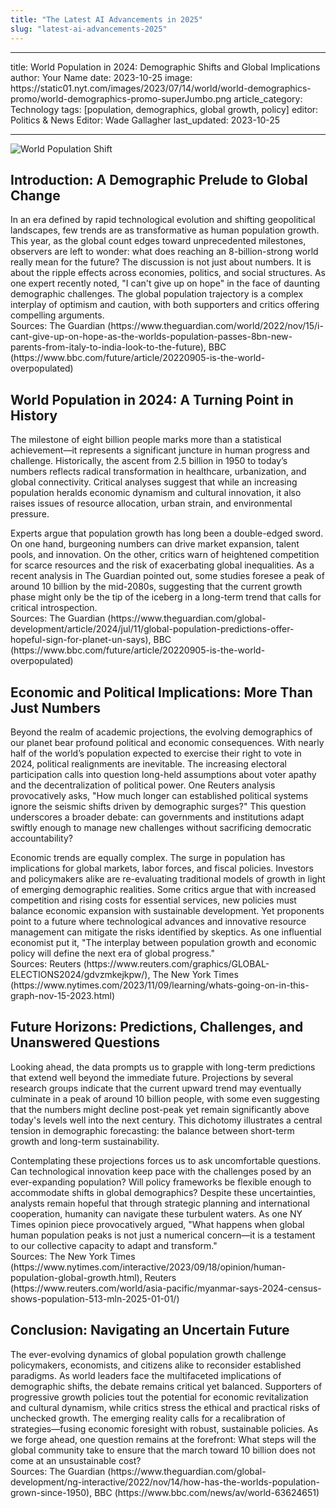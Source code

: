 ```yaml
---
title: "The Latest AI Advancements in 2025"
slug: "latest-ai-advancements-2025"
---
```


<hr />
<p>title: World Population in 2024: Demographic Shifts and Global Implications
author: Your Name
date: 2023-10-25
image: https://static01.nyt.com/images/2023/07/14/world/world-demographics-promo/world-demographics-promo-superJumbo.png
article_category: Technology
tags: [population, demographics, global growth, policy]
editor: Politics &amp; News Editor: Wade Gallagher
last_updated: 2023-10-25</p>
<hr />
<p><img alt="World Population Shift" src="https://static01.nyt.com/images/2023/07/14/world/world-demographics-promo/world-demographics-promo-superJumbo.png" /></p>
<h2>Introduction: A Demographic Prelude to Global Change</h2>
<p>In an era defined by rapid technological evolution and shifting geopolitical landscapes, few trends are as transformative as human population growth. This year, as the global count edges toward unprecedented milestones, observers are left to wonder: what does reaching an 8-billion-strong world really mean for the future? The discussion is not just about numbers. It is about the ripple effects across economies, politics, and social structures. As one expert recently noted, "I can't give up on hope" in the face of daunting demographic challenges. The global population trajectory is a complex interplay of optimism and caution, with both supporters and critics offering compelling arguments.<br />
Sources: The Guardian (https://www.theguardian.com/world/2022/nov/15/i-cant-give-up-on-hope-as-the-worlds-population-passes-8bn-new-parents-from-italy-to-india-look-to-the-future), BBC (https://www.bbc.com/future/article/20220905-is-the-world-overpopulated)</p>
<h2>World Population in 2024: A Turning Point in History</h2>
<p>The milestone of eight billion people marks more than a statistical achievement—it represents a significant juncture in human progress and challenge. Historically, the ascent from 2.5 billion in 1950 to today’s numbers reflects radical transformation in healthcare, urbanization, and global connectivity. Critical analyses suggest that while an increasing population heralds economic dynamism and cultural innovation, it also raises issues of resource allocation, urban strain, and environmental pressure.</p>
<p>Experts argue that population growth has long been a double-edged sword. On one hand, burgeoning numbers can drive market expansion, talent pools, and innovation. On the other, critics warn of heightened competition for scarce resources and the risk of exacerbating global inequalities. As a recent analysis in The Guardian pointed out, some studies foresee a peak of around 10 billion by the mid-2080s, suggesting that the current growth phase might only be the tip of the iceberg in a long-term trend that calls for critical introspection.<br />
Sources: The Guardian (https://www.theguardian.com/global-development/article/2024/jul/11/global-population-predictions-offer-hopeful-sign-for-planet-un-says), BBC (https://www.bbc.com/future/article/20220905-is-the-world-overpopulated)</p>
<h2>Economic and Political Implications: More Than Just Numbers</h2>
<p>Beyond the realm of academic projections, the evolving demographics of our planet bear profound political and economic consequences. With nearly half of the world’s population expected to exercise their right to vote in 2024, political realignments are inevitable. The increasing electoral participation calls into question long-held assumptions about voter apathy and the decentralization of political power. One Reuters analysis provocatively asks, "How much longer can established political systems ignore the seismic shifts driven by demographic surges?" This question underscores a broader debate: can governments and institutions adapt swiftly enough to manage new challenges without sacrificing democratic accountability?</p>
<p>Economic trends are equally complex. The surge in population has implications for global markets, labor forces, and fiscal policies. Investors and policymakers alike are re-evaluating traditional models of growth in light of emerging demographic realities. Some critics argue that with increased competition and rising costs for essential services, new policies must balance economic expansion with sustainable development. Yet proponents point to a future where technological advances and innovative resource management can mitigate the risks identified by skeptics. As one influential economist put it, "The interplay between population growth and economic policy will define the next era of global progress."<br />
Sources: Reuters (https://www.reuters.com/graphics/GLOBAL-ELECTIONS2024/gdvzmkejkpw/), The New York Times (https://www.nytimes.com/2023/11/09/learning/whats-going-on-in-this-graph-nov-15-2023.html)</p>
<h2>Future Horizons: Predictions, Challenges, and Unanswered Questions</h2>
<p>Looking ahead, the data prompts us to grapple with long-term predictions that extend well beyond the immediate future. Projections by several research groups indicate that the current upward trend may eventually culminate in a peak of around 10 billion people, with some even suggesting that the numbers might decline post-peak yet remain significantly above today's levels well into the next century. This dichotomy illustrates a central tension in demographic forecasting: the balance between short-term growth and long-term sustainability.</p>
<p>Contemplating these projections forces us to ask uncomfortable questions. Can technological innovation keep pace with the challenges posed by an ever-expanding population? Will policy frameworks be flexible enough to accommodate shifts in global demographics? Despite these uncertainties, analysts remain hopeful that through strategic planning and international cooperation, humanity can navigate these turbulent waters. As one NY Times opinion piece provocatively argued, "What happens when global human population peaks is not just a numerical concern—it is a testament to our collective capacity to adapt and transform."<br />
Sources: The New York Times (https://www.nytimes.com/interactive/2023/09/18/opinion/human-population-global-growth.html), Reuters (https://www.reuters.com/world/asia-pacific/myanmar-says-2024-census-shows-population-513-mln-2025-01-01/)</p>
<h2>Conclusion: Navigating an Uncertain Future</h2>
<p>The ever-evolving dynamics of global population growth challenge policymakers, economists, and citizens alike to reconsider established paradigms. As world leaders face the multifaceted implications of demographic shifts, the debate remains critical yet balanced. Supporters of progressive growth policies tout the potential for economic revitalization and cultural dynamism, while critics stress the ethical and practical risks of unchecked growth. The emerging reality calls for a recalibration of strategies—fusing economic foresight with robust, sustainable policies. As we forge ahead, one question remains at the forefront: What steps will the global community take to ensure that the march toward 10 billion does not come at an unsustainable cost?<br />
Sources: The Guardian (https://www.theguardian.com/global-development/ng-interactive/2022/nov/14/how-has-the-worlds-population-grown-since-1950), BBC (https://www.bbc.com/news/av/world-63624651)</p>
